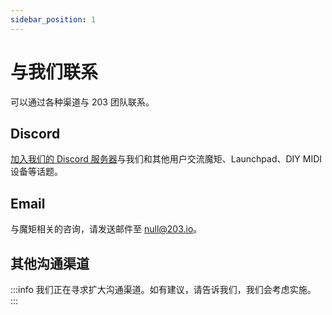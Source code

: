 ```yaml
---
sidebar_position: 1
---
```


# 与我们联系

可以通过各种渠道与 203 团队联系。

## Discord

[加入我们的 Discord 服务器](https://discord.gg/rRVCBHHPfw)与我们和其他用户交流魔矩、Launchpad、DIY MIDI 设备等话题。

## Email

与魔矩相关的咨询，请发送邮件至 [null@203.io](mailto:null@203.io)。

## 其他沟通渠道

:::info
我们正在寻求扩大沟通渠道。如有建议，请告诉我们，我们会考虑实施。
:::
